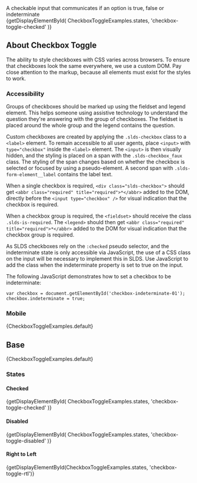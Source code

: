 
<div className="lead doc">
  A checkable input that communicates if an option is true, false or
  indeterminate
</div>

<CodeView exampleOnly>
  {getDisplayElementById(
    CheckboxToggleExamples.states,
    'checkbox-toggle-checked'
  )}
</CodeView>

## About Checkbox Toggle

The ability to style checkboxes with CSS varies across browsers. To ensure that checkboxes look the same everywhere, we use a custom DOM. Pay close attention to the markup, because all elements must exist for the styles to work.

### Accessibility

Groups of checkboxes should be marked up using the fieldset and legend element. This helps someone using assistive technology to understand the question they're answering with the group of checkboxes. The fieldset is placed around the whole group and the legend contains the question.

Custom checkboxes are created by applying the `.slds-checkbox` class to a `<label>` element. To remain accessible to all user agents, place `<input>` with `type="checkbox"` inside the `<label>` element. The `<input>` is then visually hidden, and the styling is placed on a span with the `.slds-checkbox_faux` class. The styling of the span changes based on whether the checkbox is selected or focused by using a pseudo-element. A second span with `.slds-form-element__label` contains the label text.

When a single checkbox is required, `<div class="slds-checkbox">` should get `<abbr class="required" title="required">*</abbr>` added to the DOM, directly before the `<input type="checkbox" />` for visual indication that the checkbox is required.

When a checkbox group is required, the `<fieldset>` should receive the class `.slds-is-required`. The `<legend>` should then get `<abbr class="required" title="required">*</abbr>` added to the DOM for visual indication that the checkbox group is required.

As SLDS checkboxes rely on the `:checked` pseudo selector, and the indeterminate state is only accessible via JavaScript, the use of a CSS class on the input will be necessary to implement this in SLDS. Use JavaScript to add the class when the indeterminate property is set to true on the input.

The following JavaScript demonstrates how to set a checkbox to be indeterminate:

```
var checkbox = document.getElementById('checkbox-indeterminate-01');
checkbox.indeterminate = true;
```

### Mobile

<MobileBlurb patternSpecificText="checkbox toggles will have an increased label text size" />

<CodeView frameOnly>{CheckboxToggleExamples.default}</CodeView>

## Base

<CodeView>{CheckboxToggleExamples.default}</CodeView>

### States

#### Checked

<CodeView>
  {getDisplayElementById(
    CheckboxToggleExamples.states,
    'checkbox-toggle-checked'
  )}
</CodeView>

#### Disabled

<CodeView>
  {getDisplayElementById(
    CheckboxToggleExamples.states,
    'checkbox-toggle-disabled'
  )}
</CodeView>

#### Right to Left

<CodeView>
  {getDisplayElementById(CheckboxToggleExamples.states, 'checkbox-toggle-rtl')}
</CodeView>
